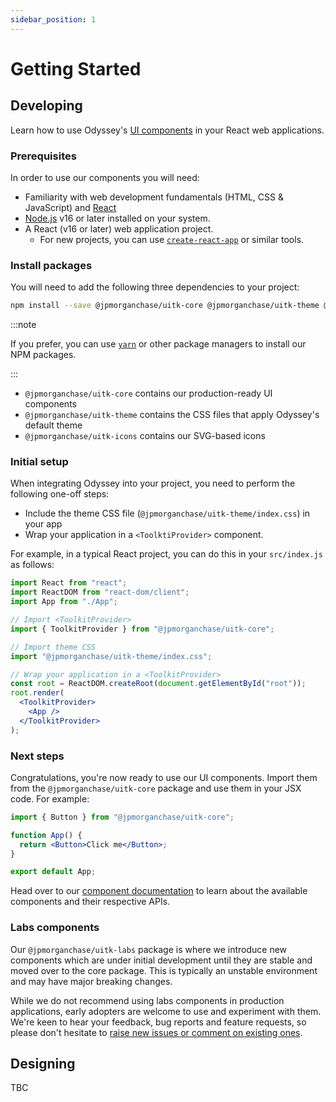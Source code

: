 ```yaml
---
sidebar_position: 1
---
```


# Getting Started

## Developing

Learn how to use Odyssey's [UI components](/docs/components/) in your React web applications.

### Prerequisites

In order to use our components you will need:

- Familiarity with web development fundamentals (HTML, CSS & JavaScript) and [React](https://reactjs.org/)
- [Node.js](https://nodejs.org/) v16 or later installed on your system.
- A React (v16 or later) web application project.
  - For new projects, you can use [`create-react-app`](https://github.com/facebook/create-react-app#creating-an-app) or similar tools.

### Install packages

You will need to add the following three dependencies to your project:

```sh
npm install --save @jpmorganchase/uitk-core @jpmorganchase/uitk-theme @jpmorganchase/uitk-icons
```

:::note

If you prefer, you can use [`yarn`](https://yarnpkg.com/) or other package managers to install our NPM packages.

:::

- `@jpmorganchase/uitk-core` contains our production-ready UI components
- `@jpmorganchase/uitk-theme` contains the CSS files that apply Odyssey's default theme
- `@jpmorganchase/uitk-icons` contains our SVG-based icons

### Initial setup

When integrating Odyssey into your project, you need to perform the following one-off steps:

- Include the theme CSS file (`@jpmorganchase/uitk-theme/index.css`) in your app
- Wrap your application in a `<ToolktiProvider>` component.

For example, in a typical React project, you can do this in your `src/index.js` as follows:

```jsx
import React from "react";
import ReactDOM from "react-dom/client";
import App from "./App";

// Import <ToolkitProvider>
import { ToolkitProvider } from "@jpmorganchase/uitk-core";

// Import theme CSS
import "@jpmorganchase/uitk-theme/index.css";

// Wrap your application in a <ToolkitProvider>
const root = ReactDOM.createRoot(document.getElementById("root"));
root.render(
  <ToolkitProvider>
    <App />
  </ToolkitProvider>
);
```

### Next steps

Congratulations, you're now ready to use our UI components. Import them from the `@jpmorganchase/uitk-core` package and use them in your JSX code. For example:

```jsx
import { Button } from "@jpmorganchase/uitk-core";

function App() {
  return <Button>Click me</Button>;
}

export default App;
```

Head over to our [component documentation](/docs/components/) to learn about the available components and their respective APIs.

### Labs components

Our `@jpmorganchase/uitk-labs` package is where we introduce new components which are under initial development until they are stable and moved over to the core package. This is typically an unstable environment and may have major breaking changes.

While we do not recommend using labs components in production applications, early adopters are welcome to use and experiment with them. We're keen to hear your feedback, bug reports and feature requests, so please don't hesitate to [raise new issues or comment on existing ones](https://github.com/jpmorganchase/uitk/issues).

## Designing

TBC
